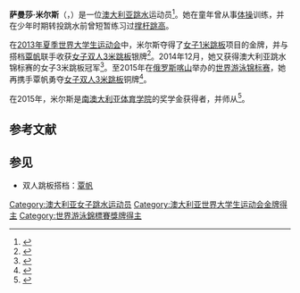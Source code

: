 {{Infobox sportsperson
|name= 萨曼莎·米尔斯
|image=
|imagesize=
|caption= 
|fullname= {{lang|en|Samantha Mills}}
|altname=
|nickname= 
|country= [[澳大利亚|澳大利亚]]
|birth_date = {{birth date and age|1992|2|23|df=yes}}
|birth_place = [[澳大利亚|澳大利亚]]{{link-en|诺阿伦加港|Port Noarlunga, South Australia}}
|hometown= 
|residence= 
|training= 
|height= 
|weight = 
|event= 
|level=
|natlteam= 
|club= 
|team= 澳大利亚跳水队
|partner= [[覃帆|覃帆]]
|former_partner= 
|headcoach= 
|assistcoach=
|formercoach=
|retired=
|medaltemplates= 
{{MedalSport|女子[[跳水|跳水]]}}
{{MedalCountry|{{AUS}}}}
{{MedalCompetition|[[世界游泳锦标赛|世界锦标赛]]}}
{{MedalBronze|[[2015年世界游泳錦標賽|2015年喀山]]|[[2015年世界游泳錦標賽跳水比賽|双人3米跳板]]}}
{{MedalCompetition|[[世界大学生运动会|世界大学生运动会]]}}
{{MedalGold|[[2013年夏季世界大學運動會|2013年喀山]]|[[2013年夏季世界大學運動會跳水比賽|1米跳板]]}}
{{MedalSilver|2013年喀山|[[2013年夏季世界大學運動會跳水比賽|双人3米跳板]]}}
}}
'''萨曼莎·米尔斯'''（{{lang-en|'''Samantha Mills'''}}，{{bd|1992年|3月23日|catIdx=Mills, Samantha}}）是一位[[澳大利亚|澳大利亚]][[跳水|跳水]]运动员<ref>{{cite news|last1=Morgan|first1=Kym|title=SA's Sam Mills is intent on making a splash|url=http://www.couriermail.com.au/sport/sas-sam-mills-is-intent-on-making-a-splash/story-fnduczvk-1226652539206|accessdate=2015-07-27|work=The Advertiser|date=2013-05-29}}</ref>。她在童年曾从事[[体操|体操]]训练，并在少年时期转投跳水前曾短暂练习过[[撑杆跳高|撑杆跳高]]。

在[[2013年夏季世界大學運動會|2013年夏季世界大学生运动会]]中，米尔斯夺得了[[2013年夏季世界大學運動會跳水比賽|女子1米跳板]]项目的金牌，并与搭档[[覃帆|覃帆]]联手收获[[2013年夏季世界大學運動會跳水比賽|女子双人3米跳板]]银牌<ref>{{cite news|title=Port Noarlunga diver Samantha Mills wins two medals at World University Games|url=http://www.adelaidenow.com.au/messenger/sport/port-noarlunga-diver-samantha-mills-wins-two-medals-at-world-university-games/story-fni9llzu-1226681315407|accessdate=2015-07-27|work=Adelaide Now|date=2013-07-18}}</ref>。2014年12月，她又获得澳大利亚跳水锦标赛的女子3米跳板冠军<ref>{{cite news|title=Samantha Mills wins Australian Open Diving Championships title, defeating Commonwealth Games gold medallist Esther Qin|url=http://www.smh.com.au/sport/samantha-mills-wins-australian-open-diving-championships--title-defeating-commonwealth-games-gold-medallist-esther-qin-20141214-126v4s.html|accessdate=2015-07-27|work=Sydney Morning Herald|date=2014-12-14}}</ref>。至2015年在[[俄罗斯|俄罗斯]][[喀山|喀山]]举办的[[2015年世界游泳錦標賽|世界游泳锦标赛]]，她再携手覃帆勇夺[[2015年世界游泳錦標賽跳水比賽|女子双人3米跳板]]铜牌<ref>{{cite web|title=Women's 3m Synchro Springboard|url=http://kazan2015.com:8080/uploads/info/file/566/DW_3mS_F.pdf|website=16th FINA World Championships website|accessdate=2015-07-27}}</ref>。

在2015年，米尔斯是[[南澳大利亚体育学院|南澳大利亚体育学院]]的奖学金获得者，并师从{{link-en|米歇尔·拉鲁什|Michel Larouche}}<ref>{{cite web|title=Diving|url=http://www.sasi.sa.gov.au/sports/diving|website=South Australian Institute of Sport website|accessdate=2015-07-27}}</ref>。

== 参考文献 ==
{{Reflist|2}}

== 参见 ==
* 双人跳板搭档：[[覃帆|覃帆]]

{{DEFAULTSORT:Mills, Samantha}}
[[Category:澳大利亚女子跳水运动员|Category:澳大利亚女子跳水运动员]]
[[Category:澳大利亚世界大学生运动会金牌得主|Category:澳大利亚世界大学生运动会金牌得主]]
[[Category:世界游泳錦標賽獎牌得主|Category:世界游泳錦標賽獎牌得主]]